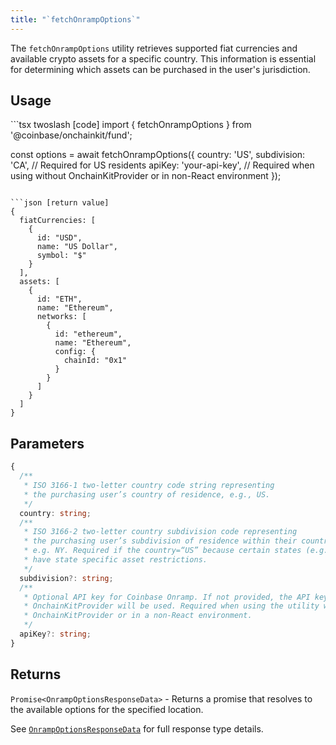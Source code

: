 ```yaml
---
title: "`fetchOnrampOptions`"
---
```



The `fetchOnrampOptions` utility retrieves supported fiat currencies and available crypto assets for a specific country. This information is essential for determining which assets can be purchased in the user's jurisdiction.

## Usage

<CodeGroup>
```tsx twoslash [code]
import { fetchOnrampOptions } from '@coinbase/onchainkit/fund';

const options = await fetchOnrampOptions({
  country: 'US',
  subdivision: 'CA', // Required for US residents
  apiKey: 'your-api-key', //   Required when using without OnchainKitProvider or in non-React environment
});
```

```json [return value]
{
  fiatCurrencies: [
    {
      id: "USD",
      name: "US Dollar",
      symbol: "$"
    }
  ],
  assets: [
    {
      id: "ETH",
      name: "Ethereum",
      networks: [
        {
          id: "ethereum",
          name: "Ethereum",
          config: {
            chainId: "0x1"
          }
        }
      ]
    }
  ]
}
```
</CodeGroup>

## Parameters

```typescript
{
  /**
   * ISO 3166-1 two-letter country code string representing
   * the purchasing user’s country of residence, e.g., US.
   */
  country: string;
  /**
   * ISO 3166-2 two-letter country subdivision code representing
   * the purchasing user’s subdivision of residence within their country,
   * e.g. NY. Required if the country=“US” because certain states (e.g., NY)
   * have state specific asset restrictions.
   */
  subdivision?: string;
  /**
   * Optional API key for Coinbase Onramp. If not provided, the API key from
   * OnchainKitProvider will be used. Required when using the utility without
   * OnchainKitProvider or in a non-React environment.
   */
  apiKey?: string;
}
```

## Returns

`Promise<OnrampOptionsResponseData>` - Returns a promise that resolves to the available options for the specified location.

See [`OnrampOptionsResponseData`](/builderkits/onchainkit/fund/types#onrampoptionsresponsedata) for full response type details.
